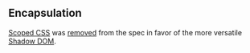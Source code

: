 


<TOC current={5} />

## Encapsulation

[Scoped CSS](https://css-tricks.com/saving-the-day-with-scoped-css/) was [removed](https://github.com/whatwg/html/issues/552) from the spec in favor of the more versatile [Shadow DOM](https://developer.mozilla.org/en-US/docs/Web/Web_Components/Using_shadow_DOM).

